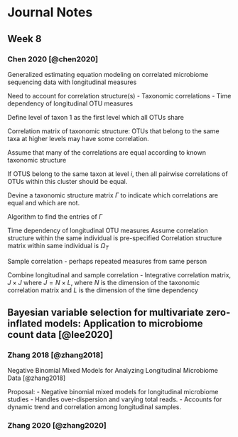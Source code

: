 # Journal Notes

## Week 8

### Chen 2020 [@chen2020]

Generalized estimating equation modeling on correlated microbiome sequencing data with longitudinal measures

Need to account for correlation structure(s)
 - Taxonomic correlations
 - Time dependency of longitudinal OTU measures


Define level of taxon 1 as the first level which all OTUs share

Correlation matrix of taxonomic structure:
OTUs that belong to the same taxa at higher levels may have some correlation.

Assume that many of the correlations are equal according to known taxonomic structure

If OTUS belong to the same taxon at level $i$, then all pairwise correlations of OTUs within this cluster should be equal.

Devine a taxonomic structure matrix $\Gamma$ to indicate which correlations are equal and which are not.

Algorithm to find the entries of $\Gamma$





Time dependency of longitudinal OTU measures
Assume correlation structure within the same individual is pre-specified
Correlation structure matrix within same individual is $\Omega_T$


Sample correlation - perhaps repeated measures from same person

Combine longitudinal and sample correlation - Integrative correlation matrix, $J \times J$ where $J = N \times L$, where $N$ is the dimension of the taxonomic correlation matrix and $L$ is the dimension of the time dependency












## Bayesian variable selection for multivariate zero-inflated models: Application to microbiome count data [@lee2020]


### Zhang 2018 [@zhang2018]

Negative Binomial Mixed Models for Analyzing Longitudinal Microbiome Data [@zhang2018]

Proposal:
 - Negative binomial mixed models for longitudinal microbiome studies
 - Handles over-dispersion and varying total reads.
 - Accounts for dynamic trend and correlation among longitudinal samples.


### Zhang 2020 [@zhang2020]
